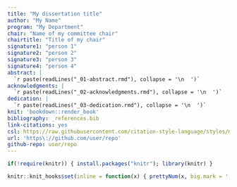 ```yaml
---
title: "My dissertation title"
author: "My Name"
program: "My Department"
chair: "Name of my committee chair"
chairtitle: "Title of my chair"
signature1: "person 1"
signature2: "person 2"
signature3: "person 3"
signature4: "person 4"
abstract: |
  `r paste(readLines("_01-abstract.rmd"), collapse = '\n  ')`
acknowledgments: |
  `r paste(readLines("_02-acknowledgments.rmd"), collapse = '\n  ')`
dedication: |
  `r paste(readLines("_03-dedication.rmd"), collapse = '\n  ')`
knit: 'bookdown::render_book'
bibliography: _references.bib
link-citations: yes
csl: https://raw.githubusercontent.com/citation-style-language/styles/master/apa.csl
url: 'https\://github.com/user/repo'
github-repo: user/repo
---
```


```r
if(!require(knitr)) { install.packages("knitr"); library(knitr) }
```

<!--
Above is the YAML (YAML Ain't Markup Language) header that includes a lot of metadata used to produce the document.
Be careful with spacing in this header!
If you'd like to include a comment that won't be produced in your resulting file enclose it in a block like this.
-->

<!--
Due to the way R Markdown processed `RMD` files, it is important that all files end with a single blank line
-->

```r
knitr::knit_hooks$set(inline = function(x) { prettyNum(x, big.mark = ',') })
```
